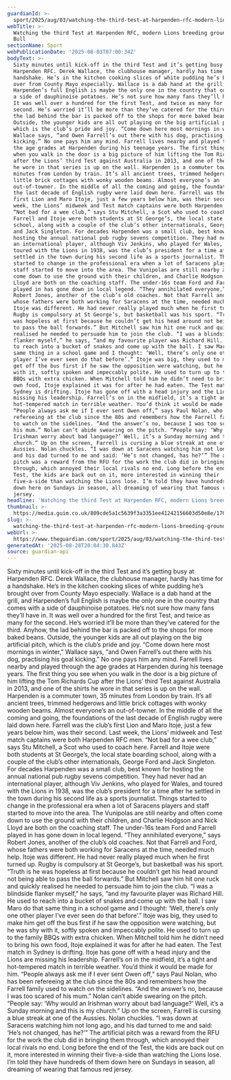```yaml
---
guardianId: >-
  sport/2025/aug/03/watching-the-third-test-at-harpenden-rfc-modern-lions-breeding-ground
webTitle: >-
  Watching the third Test at Harpenden RFC, modern Lions breeding ground | Andy
  Bull
sectionName: Sport
webPublicationDate: '2025-08-03T07:00:34Z'
bodyText: >-
  Sixty minutes until kick-off in the third Test and it’s getting busy at
  Harpenden RFC. Derek Wallace, the clubhouse manager, hardly has time for a
  handshake. He’s in the kitchen cooking slices of white pudding he’s brought
  over from County Mayo especially. Wallace is a dab hand at the grill, and
  Harpenden’s full English is maybe the only one in the country that comes with
  a side of dauphinoise potatoes. He’s not sure how many fans they’ll have in.
  It was well over a hundred for the first Test, and twice as many for the
  second. He’s worried it’ll be more than they’ve catered for the third. Anyhow,
  the lad behind the bar is packed off to the shops for more baked beans.
  Outside, the younger kids are all out playing on the big artificial pitch,
  which is the club’s pride and joy. “Come down here most mornings in winter,”
  Wallace says, “and Owen Farrell’s out there with his dog, practising his goal
  kicking.” No one pays him any mind. Farrell lives nearby and played through
  the age grades at Harpenden during his teenage years. The first thing you see
  when you walk in the door is a big picture of him lifting the Tom Richards Cup
  after the Lions’ third Test against Australia in 2013, and one of the shirts
  he wore in that series is up on the wall. Harpenden is a commuter town, 35
  minutes from London by train. It’s all ancient trees, trimmed hedgerows and
  little brick cottages with wonky wooden beams. Almost everyone’s an
  out-of-towner. In the middle of all the coming and going, the foundations of
  the last decade of English rugby were laid down here. Farrell was the club’s
  first Lion and Maro Itoje, just a few years below him, was their second. Last
  week, the Lions’ midweek and Test match captains were both Harpenden RFC men.
  “Not bad for a wee club,” says Stu Mitchell, a Scot who used to coach here.
  Farrell and Itoje were both students at St George’s, the local state boarding
  school, along with a couple of the club’s other internationals, George Ford
  and Jack Singleton. For decades Harpenden was a small club, best known for
  hosting the annual national pub rugby sevens competition. They had never had
  an international player, although Viv Jenkins, who played for Wales, and
  toured with the Lions in 1938, was the club’s president for a time after he
  settled in the town during his second life as a sports journalist. Things
  started to change in the professional era when a lot of Saracens players and
  staff started to move into the area. The Vunipolas are still nearby and often
  come down to use the ground with their children, and Charlie Hodgson and Nick
  Lloyd are both on the coaching staff. The under-16s team Ford and Farrell
  played in has gone down in local legend. “They annihilated everyone,” says
  Robert Jones, another of the club’s old coaches. Not that Farrell and Ford,
  whose fathers were both working for Saracens at the time, needed much help.
  Itoje was different. He had never really played much when he first turned up.
  Rugby is compulsory at St George’s, but basketball was his sport. “Truth is he
  was hopeless at first because he couldn’t get his head around not being able
  to pass the ball forwards.” But Mitchell saw him hit one ruck and quickly
  realised he needed to persuade him to join the club. “I was a blindside
  flanker myself,” he says, “and my favourite player was Richard Hill. He used
  to reach into a bucket of snakes and come up with the ball. I saw Maro do that
  same thing in a school game and I thought: ‘Well, there’s only one other
  player I’ve ever seen do that before’.” Itoje was big, they used to make him
  get off the bus first if he saw the opposition were watching, but he was shy
  with it, softly spoken and impeccably polite. He used to turn up to the family
  BBQs with extra chicken. When Mitchell told him he didn’t need to bring his
  own food, Itoje explained it was for after he had eaten. The Test match in
  Sydney is drifting. Itoje has gone off with a head injury and the Lions are
  missing his leadership. Farrell’s on in the midfield, it’s a tight and
  hot-tempered match in terrible weather. You’d think it would be made for him.
  “People always ask me if I ever sent Owen off,” says Paul Nolan, who has been
  refereeing at the club since the 80s and remembers how the Farrell family used
  to watch on the sidelines. “And the answer’s no, because I was too scared of
  his mum.” Nolan can’t abide swearing on the pitch. “People say: ‘Why would an
  Irishman worry about bad language?’ Well, it’s a Sunday morning and this is my
  church.” Up on the screen, Farrell is cursing a blue streak at one of the
  Aussies. Nolan chuckles. “I was down at Saracens watching him not long ago,
  and his dad turned to me and said: ‘He’s not changed, has he?’” The artificial
  pitch was a reward from the RFU for the work the club did in bringing them
  through, which annoyed their local rivals no end. Long before the end of the
  Test, the kids are back out on it, more interested in winning their
  five-a-side than watching the Lions lose. I’m told they have hundreds of them
  down here on Sundays in season, all dreaming of wearing that famous red
  jersey.
headline: 'Watching the third Test at Harpenden RFC, modern Lions breeding ground'
thumbnail: >-
  https://media.guim.co.uk/809cde5a1c5639f3a3351ee41242156603d50e8e/1705_1253_5154_4123/500.jpg
slug: >-
  watching-the-third-test-at-harpenden-rfc-modern-lions-breeding-ground-or-andy-bull
webUrl: >-
  https://www.theguardian.com/sport/2025/aug/03/watching-the-third-test-at-harpenden-rfc-modern-lions-breeding-ground
generatedAt: '2025-08-28T20:04:30.843Z'
source: guardian-api
---
```

Sixty minutes until kick-off in the third Test and it’s getting busy at Harpenden RFC. Derek Wallace, the clubhouse manager, hardly has time for a handshake. He’s in the kitchen cooking slices of white pudding he’s brought over from County Mayo especially. Wallace is a dab hand at the grill, and Harpenden’s full English is maybe the only one in the country that comes with a side of dauphinoise potatoes. He’s not sure how many fans they’ll have in. It was well over a hundred for the first Test, and twice as many for the second. He’s worried it’ll be more than they’ve catered for the third. Anyhow, the lad behind the bar is packed off to the shops for more baked beans. Outside, the younger kids are all out playing on the big artificial pitch, which is the club’s pride and joy. “Come down here most mornings in winter,” Wallace says, “and Owen Farrell’s out there with his dog, practising his goal kicking.” No one pays him any mind. Farrell lives nearby and played through the age grades at Harpenden during his teenage years. The first thing you see when you walk in the door is a big picture of him lifting the Tom Richards Cup after the Lions’ third Test against Australia in 2013, and one of the shirts he wore in that series is up on the wall. Harpenden is a commuter town, 35 minutes from London by train. It’s all ancient trees, trimmed hedgerows and little brick cottages with wonky wooden beams. Almost everyone’s an out-of-towner. In the middle of all the coming and going, the foundations of the last decade of English rugby were laid down here. Farrell was the club’s first Lion and Maro Itoje, just a few years below him, was their second. Last week, the Lions’ midweek and Test match captains were both Harpenden RFC men. “Not bad for a wee club,” says Stu Mitchell, a Scot who used to coach here. Farrell and Itoje were both students at St George’s, the local state boarding school, along with a couple of the club’s other internationals, George Ford and Jack Singleton. For decades Harpenden was a small club, best known for hosting the annual national pub rugby sevens competition. They had never had an international player, although Viv Jenkins, who played for Wales, and toured with the Lions in 1938, was the club’s president for a time after he settled in the town during his second life as a sports journalist. Things started to change in the professional era when a lot of Saracens players and staff started to move into the area. The Vunipolas are still nearby and often come down to use the ground with their children, and Charlie Hodgson and Nick Lloyd are both on the coaching staff. The under-16s team Ford and Farrell played in has gone down in local legend. “They annihilated everyone,” says Robert Jones, another of the club’s old coaches. Not that Farrell and Ford, whose fathers were both working for Saracens at the time, needed much help. Itoje was different. He had never really played much when he first turned up. Rugby is compulsory at St George’s, but basketball was his sport. “Truth is he was hopeless at first because he couldn’t get his head around not being able to pass the ball forwards.” But Mitchell saw him hit one ruck and quickly realised he needed to persuade him to join the club. “I was a blindside flanker myself,” he says, “and my favourite player was Richard Hill. He used to reach into a bucket of snakes and come up with the ball. I saw Maro do that same thing in a school game and I thought: ‘Well, there’s only one other player I’ve ever seen do that before’.” Itoje was big, they used to make him get off the bus first if he saw the opposition were watching, but he was shy with it, softly spoken and impeccably polite. He used to turn up to the family BBQs with extra chicken. When Mitchell told him he didn’t need to bring his own food, Itoje explained it was for after he had eaten. The Test match in Sydney is drifting. Itoje has gone off with a head injury and the Lions are missing his leadership. Farrell’s on in the midfield, it’s a tight and hot-tempered match in terrible weather. You’d think it would be made for him. “People always ask me if I ever sent Owen off,” says Paul Nolan, who has been refereeing at the club since the 80s and remembers how the Farrell family used to watch on the sidelines. “And the answer’s no, because I was too scared of his mum.” Nolan can’t abide swearing on the pitch. “People say: ‘Why would an Irishman worry about bad language?’ Well, it’s a Sunday morning and this is my church.” Up on the screen, Farrell is cursing a blue streak at one of the Aussies. Nolan chuckles. “I was down at Saracens watching him not long ago, and his dad turned to me and said: ‘He’s not changed, has he?’” The artificial pitch was a reward from the RFU for the work the club did in bringing them through, which annoyed their local rivals no end. Long before the end of the Test, the kids are back out on it, more interested in winning their five-a-side than watching the Lions lose. I’m told they have hundreds of them down here on Sundays in season, all dreaming of wearing that famous red jersey.
